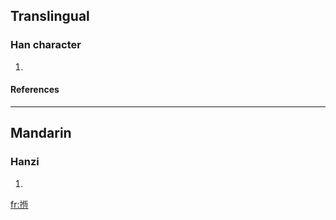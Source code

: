 {{see|搄}}

==Translingual==
===Han character===
{{Han char|rn=64|rad=手|as=09|sn=12|four=5101<sub>2</sub>|canj=手心一一 (QPMM)}}
# {{defn|Han|sort=手09}}
====References====
{{Han ref|kx=0444.120|dkj=12396|dj=0795.100|hdz=31924.020|uh=63EF|ud=25583|bh=D958|bd=55640}}
----
==Mandarin==
===Hanzi===
{{cmn-hanzi|pin=[[gēng]] (geng1)|wg=keng<sup>1</sup>}}
# {{defn|Mandarin}}

[[fr:揯]]